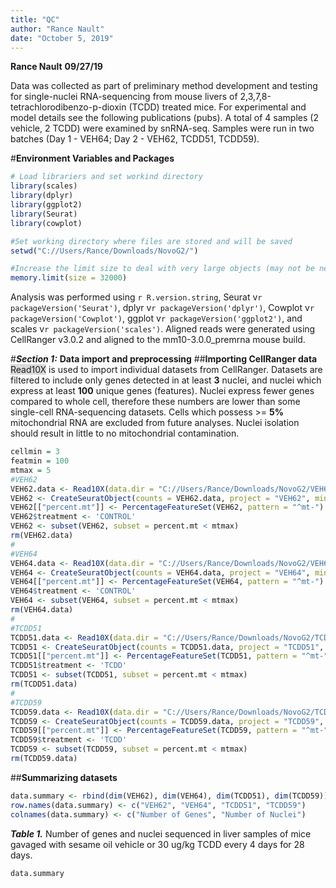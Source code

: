 ```yaml
---
title: "QC"
author: "Rance Nault"
date: "October 5, 2019"
---
```


__Rance Nault__
__09/27/19__

Data was collected as part of preliminary method development and testing for single-nuclei RNA-sequencing from mouse livers of 2,3,7,8-tetrachlorodibenzo-p-dioxin (TCDD) treated mice. For experimental and model details see the following publications (pubs). A total of 4 samples (2 vehicle, 2 TCDD) were examined by snRNA-seq. Samples were run in two batches (Day 1 - VEH64; Day 2 - VEH62, TCDD51, TCDD59).

#__Environment Variables and Packages__
```r
# Load librariers and set workind directory
library(scales)
library(dplyr)
library(ggplot2)
library(Seurat)
library(cowplot)

#Set working directory where files are stored and will be saved
setwd("C://Users/Rance/Downloads/NovoG2/")

#Increase the limit size to deal with very large objects (may not be needed for later R versions, not applicable to linux). 
memory.limit(size = 32000)
```

Analysis was performed using `r R.version.string`, Seurat v`r packageVersion('Seurat')`, dplyr v`r packageVersion('dplyr')`, Cowplot v`r packageVersion('Cowplot')`, ggplot v`r packageVersion('ggplot2')`, and scales v`r packageVersion('scales')`. Aligned reads were generated using CellRanger v3.0.2 and aligned to the mm10-3.0.0_premrna mouse build. 

#*__Section 1:__* __Data import and preprocessing__
##__Importing CellRanger data__
<span style="background-color: #dbdbdb">Read10X</span> is used to import individual datasets from CellRanger. Datasets are filtered to include only genes detected in at least __3__ nuclei, and nuclei which express at least __100__ unique genes (features). Nuclei express fewer genes compared to whole cell, therefore these numbers are lower than some single-cell RNA-sequencing datasets. Cells which possess >= __5%__ mitochondrial RNA are excluded from future analyses. Nuclei isolation should result in little to no mitochondrial contamination.
```r
cellmin = 3
featmin = 100
mtmax = 5
#VEH62
VEH62.data <- Read10X(data.dir = "C://Users/Rance/Downloads/NovoG2/VEH62/outs/filtered_feature_bc_matrix/")
VEH62 <- CreateSeuratObject(counts = VEH62.data, project = "VEH62", min.cells = cellmin, min.features = featmin)
VEH62[["percent.mt"]] <- PercentageFeatureSet(VEH62, pattern = "^mt-")
VEH62$treatment <- 'CONTROL'
VEH62 <- subset(VEH62, subset = percent.mt < mtmax)
rm(VEH62.data)
#
#VEH64
VEH64.data <- Read10X(data.dir = "C://Users/Rance/Downloads/NovoG2/VEH64/outs/filtered_feature_bc_matrix/")
VEH64 <- CreateSeuratObject(counts = VEH64.data, project = "VEH64", min.cells = cellmin, min.features = featmin) 
VEH64[["percent.mt"]] <- PercentageFeatureSet(VEH64, pattern = "^mt-")
VEH64$treatment <- 'CONTROL'
VEH64 <- subset(VEH64, subset = percent.mt < mtmax)
rm(VEH64.data)
#
#TCDD51
TCDD51.data <- Read10X(data.dir = "C://Users/Rance/Downloads/NovoG2/TCDD51/outs/filtered_feature_bc_matrix/")
TCDD51 <- CreateSeuratObject(counts = TCDD51.data, project = "TCDD51", min.cells = cellmin, min.features = featmin) 
TCDD51[["percent.mt"]] <- PercentageFeatureSet(TCDD51, pattern = "^mt-")
TCDD51$treatment <- 'TCDD'
TCDD51 <- subset(TCDD51, subset = percent.mt < mtmax)
rm(TCDD51.data)
#
#TCDD59
TCDD59.data <- Read10X(data.dir = "C://Users/Rance/Downloads/NovoG2/TCDD59/outs/filtered_feature_bc_matrix/")
TCDD59 <- CreateSeuratObject(counts = TCDD59.data, project = "TCDD59", min.cells = cellmin, min.features = featmin) 
TCDD59[["percent.mt"]] <- PercentageFeatureSet(TCDD59, pattern = "^mt-")
TCDD59$treatment <- 'TCDD'
TCDD59 <- subset(TCDD59, subset = percent.mt < mtmax)
rm(TCDD59.data)
```

##__Summarizing datasets__
```r
data.summary <- rbind(dim(VEH62), dim(VEH64), dim(TCDD51), dim(TCDD59))
row.names(data.summary) <- c("VEH62", "VEH64", "TCDD51", "TCDD59")
colnames(data.summary) <- c("Number of Genes", "Number of Nuclei")
```

*__Table 1.__* Number of genes and nuclei sequenced in liver samples of mice gavaged with sesame oil vehicle or 30 ug/kg TCDD every 4 days for 28 days.
```r
data.summary
```

